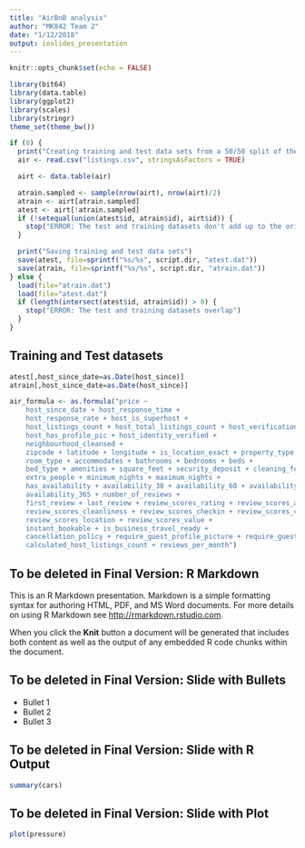 ```yaml
---
title: "AirBnB analysis"
author: "MK842 Team 2"
date: "1/12/2018"
output: ioslides_presentation
---
```


```r
knitr::opts_chunk$set(echo = FALSE)
```

```r
library(bit64)
library(data.table)
library(ggplot2)
library(scales)
library(stringr)
theme_set(theme_bw())

if (0) {
  print("Creating training and test data sets from a 50/50 split of the CSV")
  air <- read.csv("listings.csv", stringsAsFactors = TRUE)

  airt <- data.table(air)

  atrain.sampled <- sample(nrow(airt), nrow(airt)/2)
  atrain <- airt[atrain.sampled]
  atest <- airt[!atrain.sampled]
  if (!setequal(union(atest$id, atrain$id), airt$id)) {
    stop("ERROR: The test and training datasets don't add up to the original dataset")
  }

  print("Saving training and test data sets")
  save(atest, file=sprintf("%s/%s", script.dir, "atest.dat"))
  save(atrain, file=sprintf("%s/%s", script.dir, "atrain.dat"))
} else {
  load(file="atrain.dat")
  load(file="atest.dat")
  if (length(intersect(atest$id, atrain$id)) > 0) {
    stop("ERROR: The test and training datasets overlap")
  }
}
```

## Training and Test datasets
```r
atest[,host_since_date=as.Date(host_since)]
atrain[,host_since_date=as.Date(host_since)]

air_formula <- as.formula("price ~
    host_since_date + host_response_time +
    host_response_rate + host_is_superhost +
    host_listings_count + host_total_listings_count + host_verifications +
    host_has_profile_pic + host_identity_verified +
    neighbourhood_cleansed +
    zipcode + latitude + longitude + is_location_exact + property_type +
    room_type + accommodates + bathrooms + bedrooms + beds +
    bed_type + amenities + square_feet + security_deposit + cleaning_fee + guests_included +
    extra_people + minimum_nights + maximum_nights +
    has_availability + availability_30 + availability_60 + availability_90 +
    availability_365 + number_of_reviews +
    first_review + last_review + review_scores_rating + review_scores_accuracy +
    review_scores_cleanliness + review_scores_checkin + review_scores_communication +
    review_scores_location + review_scores_value +
    instant_bookable + is_business_travel_ready +
    cancellation_policy + require_guest_profile_picture + require_guest_phone_verification +
    calculated_host_listings_count + reviews_per_month")
```


## To be deleted in Final Version: R Markdown

This is an R Markdown presentation. Markdown is a simple formatting syntax for authoring HTML, PDF, and MS Word documents. For more details on using R Markdown see <http://rmarkdown.rstudio.com>.

When you click the **Knit** button a document will be generated that includes both content as well as the output of any embedded R code chunks within the document.

## To be deleted in Final Version: Slide with Bullets

- Bullet 1
- Bullet 2
- Bullet 3

## To be deleted in Final Version: Slide with R Output

```r
summary(cars)
```

## To be deleted in Final Version: Slide with Plot

```r
plot(pressure)
```

